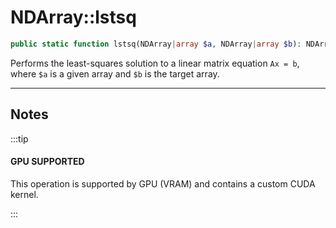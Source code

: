 # NDArray::lstsq

```php
public static function lstsq(NDArray|array $a, NDArray|array $b): NDArray;
```
Performs the least-squares solution to a linear matrix equation `Ax = b`,
where `$a` is a given array and `$b` is the target array.

---

## Notes

:::tip

#### GPU SUPPORTED
This operation is supported by GPU (VRAM) and contains a custom CUDA kernel.

:::